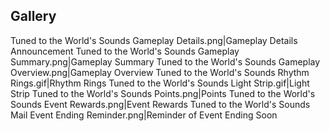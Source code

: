 {{Event Tabs}}
==Gallery==
<gallery>
Tuned to the World's Sounds Gameplay Details.png|Gameplay Details Announcement
Tuned to the World's Sounds Gameplay Summary.png|Gameplay Summary
Tuned to the World's Sounds Gameplay Overview.png|Gameplay Overview
Tuned to the World's Sounds Rhythm Rings.gif|Rhythm Rings
Tuned to the World's Sounds Light Strip.gif|Light Strip
Tuned to the World's Sounds Points.png|Points
Tuned to the World's Sounds Event Rewards.png|Event Rewards
Tuned to the World's Sounds Mail Event Ending Reminder.png|Reminder of Event Ending Soon
</gallery>